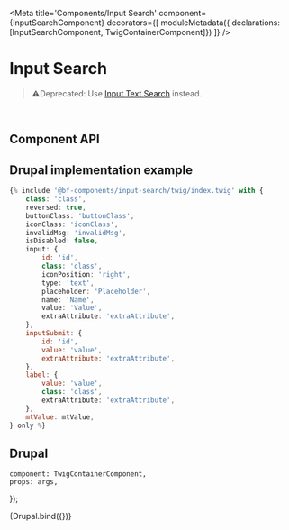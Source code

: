 

<Meta
    title='Components/Input Search'
    component={InputSearchComponent}
    decorators={[
        moduleMetadata({ declarations: [InputSearchComponent, TwigContainerComponent]})
    ]}
/>


# Input Search
> ⚠️Deprecated: Use [Input Text Search](/story/components-input-text--drupal-search) instead.

<br/>



## Component API

<ArgsTable of={InputSearchComponent} />



## Drupal implementation example

```jsx
{% include '@bf-components/input-search/twig/index.twig' with {
    class: 'class',
    reversed: true,
    buttonClass: 'buttonClass',
    iconClass: 'iconClass',
    invalidMsg: 'invalidMsg',
    isDisabled: false,
    input: {
        id: 'id',
        class: 'class',
        iconPosition: 'right',
        type: 'text',
        placeholder: 'Placeholder',
        name: 'Name',
        value: 'Value',
        extraAttribute: 'extraAttribute',
    },
    inputSubmit: {
        id: 'id',
        value: 'value',
        extraAttribute: 'extraAttribute',
    },
    label: {
        value: 'value',
        class: 'class',
        extraAttribute: 'extraAttribute',
    },
    mtValue: mtValue,
} only %}
```



## Drupal

    component: TwigContainerComponent,
    props: args,
});

<Canvas withSource='none'>
    <Story
        name='Drupal'
        height='300px'
        args={{
            elementPath: 'components/input-search/_doc/template.drupal',
            label_value: 'Label',
            input_placeholder: 'What are you looking for?',
            _isInvalid: false,
        }}
    >
        {Drupal.bind({})}
    </Story>
</Canvas>